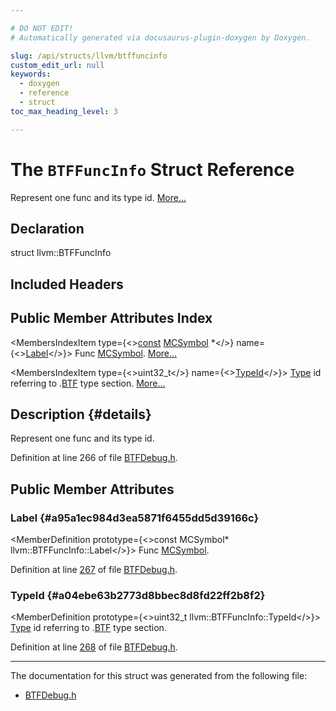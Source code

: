 ```yaml
---

# DO NOT EDIT!
# Automatically generated via docusaurus-plugin-doxygen by Doxygen.

slug: /api/structs/llvm/btffuncinfo
custom_edit_url: null
keywords:
  - doxygen
  - reference
  - struct
toc_max_heading_level: 3

---
```





# The `BTFFuncInfo` Struct Reference

<DoxygenPage pluginConfig={pluginConfig}>

Represent one func and its type id. <a href="#details">More...</a>

## Declaration

<CodeBlock>struct llvm::BTFFuncInfo</CodeBlock>

## Included Headers

<IncludesList>
<IncludesListItem
  filePath="Target/BPF/BTFDebug.h"
  permalink="/docs/api/files/lib/lib/target/lib/target/bpf/btfdebug-h"
  isLocal="true" />
</IncludesList>

## Public Member Attributes Index

<MembersIndex>

<MembersIndexItem
  type={<><a href="/docs/api/files/lib/lib/target/lib/target/aarch64/aarch64promoteconstant-cpp/#a90f8350fecae261c25be85d38b451bff">const</a> <a href="/docs/api/classes/llvm/mcsymbol">MCSymbol</a> &#42;</>}
  name={<><a href="#a95a1ec984d3ea5871f6455dd5d39166c">Label</a></>}>
Func <a href="/docs/api/classes/llvm/mcsymbol">MCSymbol</a>. <a href="#a95a1ec984d3ea5871f6455dd5d39166c">More...</a>
</MembersIndexItem>

<MembersIndexItem
  type={<>uint32&#95;t</>}
  name={<><a href="#a04ebe63b2773d8bbec8d8fd22ff2b8f2">TypeId</a></>}>
<a href="/docs/api/classes/llvm/type">Type</a> id referring to .<a href="/docs/api/namespaces/llvm/btf">BTF</a> type section. <a href="#a04ebe63b2773d8bbec8d8fd22ff2b8f2">More...</a>
</MembersIndexItem>

</MembersIndex>

## Description {#details}

Represent one func and its type id.

Definition at line 266 of file <a href="/docs/api/files/lib/lib/target/lib/target/bpf/btfdebug-h">BTFDebug.h</a>.

<SectionDefinition>

## Public Member Attributes

### Label {#a95a1ec984d3ea5871f6455dd5d39166c}

<MemberDefinition
  prototype={<>const MCSymbol&#42; llvm::BTFFuncInfo::Label</>}>
Func <a href="/docs/api/classes/llvm/mcsymbol">MCSymbol</a>.

Definition at line <a href="/docs/api/files/lib/lib/target/lib/target/bpf/btfdebug-h/#l00267">267</a> of file <a href="/docs/api/files/lib/lib/target/lib/target/bpf/btfdebug-h">BTFDebug.h</a>.
</MemberDefinition>

### TypeId {#a04ebe63b2773d8bbec8d8fd22ff2b8f2}

<MemberDefinition
  prototype={<>uint32&#95;t llvm::BTFFuncInfo::TypeId</>}>
<a href="/docs/api/classes/llvm/type">Type</a> id referring to .<a href="/docs/api/namespaces/llvm/btf">BTF</a> type section.

Definition at line <a href="/docs/api/files/lib/lib/target/lib/target/bpf/btfdebug-h/#l00268">268</a> of file <a href="/docs/api/files/lib/lib/target/lib/target/bpf/btfdebug-h">BTFDebug.h</a>.
</MemberDefinition>

</SectionDefinition>

<hr/>

The documentation for this struct was generated from the following file:

<ul>
<li><a href="/docs/api/files/lib/lib/target/lib/target/bpf/btfdebug-h">BTFDebug.h</a></li>
</ul>

</DoxygenPage>
